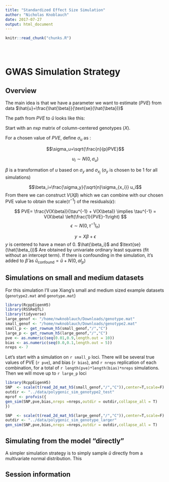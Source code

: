 ```yaml
---
title: "Standardized Effect Size Simulation"
author: "Nicholas Knoblauch"
date: 2017-07-27
output: html_document
---
```


<!-- The file analysis/chunks.R contains chunks that define default settings
shared across the workflowr files. -->
```r
knitr::read_chunk("chunks.R")
```

<!-- Update knitr chunk options -->
```r
```

<!-- Insert the date the file was last updated -->
```r
```

<!-- Insert the code version (Git commit SHA1) if Git repository exists and R
 package git2r is installed -->
```r
```

# GWAS Simulation Strategy

## Overview

The main idea is that we have a parameter we want to estimate ($PVE$) from data $\hat{u}=\frac{\hat{\beta}}{\text{se}(\hat{\beta})}$

The path from $PVE$ to $\hat{u}$ looks like this:

Start with an $n$x$p$ matrix of column-centered genotypes ($X$).

For a chosen value of $PVE$, define $\sigma_u$ as :

$$\sigma_u=\sqrt{\frac{n}{p}PVE}$$

$$u_i \sim N(0,\sigma_u)$$

$\beta$ is a transformation of $u$ based on $\sigma_y$ and $\sigma_{x_j}$ ($\sigma_y$ is chosen to be 1 for all simulations)


$$\beta_i=\frac{\sigma_y}{\sqrt{n}\sigma_{x_i}} u_i$$
From there we can construct $V(X\beta)$ which we can combine with our chosen PVE value to obtain the scale($\tau^{-1}$) of the residuals($\epsilon$):

$$ PVE= \frac{V(X\beta)}{\tau^{-1} + V(X\beta)} \implies \tau^{-1} = V(X\beta) \left(\frac{1}{PVE}-1\right)  $$
$$\epsilon \sim N(0,\tau^{-1}I_n)$$


$$ y= X \beta + \epsilon $$
$y$ is centered to have a mean of $0$. $\hat{\beta_i}$ and $\text{se}(\hat{\beta_i})$ Are obtained by univariate ordinary least squares (fit without an intercept term). If there is confounding in the simulation, it's added to $\hat{\beta}$ as $\hat{u}_{\text{confound}}=\hat{u}+N(0,a I_p)$

## Simulations on small and medium datasets

For this simulation I'll use Xiang's small  and medium sized example datasets (`genotype2.mat` and `genotype.mat`)


```r
library(RcppEigenH5)
library(RSSReQTL)
library(tidyverse)
large_genof <- "/home/nwknoblauch/Downloads/genotype.mat"
small_genof <- "/home/nwknoblauch/Downloads/genotype2.mat"
small_p <- get_rownum_h5(small_genof,"/","C")
large_p <- get_rownum_h5(large_genof,"/","C")
pve <- as.numeric(seq(0.01,0.9,length.out = 10))
bias <- as.numeric(seq(0.0,0.1,length.out = 5))
nreps <- 7
```


Let's start with a simulation on `r small_p` loci.  There will be several true values of PVE (`r pve`), and bias (`r bias`), and `r nreps` replication of each combination, for a total of `r length(pve)*length(bias)*nreps` simulations. Then we will move up to `r large_p` loci



```r
library(RcppEigenH5)
SNP  <- scale(t(read_2d_mat_h5(small_genof,"/","C")),center=T,scale=F)
outdir <- "../data/polygenic_sim_genotype2_test"
mprof <- profvis({
gen_sim(SNP,pve,bias,nreps =nreps,outdir = outdir,collapse_all = T)
})
```


```r

SNP  <- scale(t(read_2d_mat_h5(large_genof,"/","C")),center=T,scale=F)
outdir <- "../data/polygenic_sim_genotype_larger"
gen_sim(SNP,pve,bias,nreps =nreps,outdir = outdir,collapse_all = T)
```


## Simulating from the model "directly"

A simpler simulation strategy is to simply sample $\hat{u}$ directly from a multivariate normal distribution. This  
<!-- Add your analysis here -->

## Session information

<!-- Insert the session information into the document -->
```r
```
